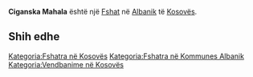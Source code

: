 {{Fshat në Kosovës
 | Emri                = Ciganska Mahala
| srp_N_name = Ciganska Mahala
| srp_N_FULL_NAME_RO = Ciganska Mahala
| srp_N_FULL_NAME_ND_RO = Ciganska Mahala
| srp_N_SORT_NAME_RG = CIGANSKAMAHALA
| srp_N_FULL_NAME_RG = Ciganska Mahala
| srp_N_FULL_NAME_ND_RG = Ciganska Mahala

 | Emri (Rasa dhanore) = 
 | Figura              = 
 | Shteti              = Kosovo
 | Komuna              = Albanik
 | Kodi postar         = 
 | Sipërfaqja          = 

 | Popullsia           = 

 | Regj. i popullsisë  = 
 | Dend. e popullsisë  = 
 | Faqja zyrtare       = 
 <!--- Koordinatat ----> 
 | Gjerësia            = 42.629444
 | Gjatësia            = 20.571667
 | Lartësia            = 
}}
'''Ciganska Mahala''' është një [[Fshat]] në [[Albanik]] të [[Kosovës]].

<!-- == Gjeografia == -->
<!-- == Historia == -->
<!-- == Demografia == -->
== Shih edhe ==
{{Komuna Albanik}}
{{Kosovo-Administrata-Cung}}

[[Kategoria:Fshatra në Kosovës]]
[[Kategoria:Fshatra në Kommunes Albanik]]
[[Kategoria:Vendbanime në Kosovës]]